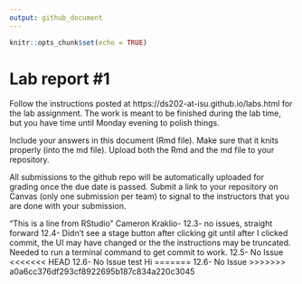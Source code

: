 ```yaml
---
output: github_document
---
```


<!-- README.md is generated from README.Rmd. Please edit the README.Rmd file -->


```r
knitr::opts_chunk$set(echo = TRUE)
```

# Lab report #1

Follow the instructions posted at https://ds202-at-isu.github.io/labs.html for the lab assignment. The work is meant to be finished during the lab time, but you have time until Monday evening to polish things.

Include your answers in this document (Rmd file). Make sure that it knits properly (into the md file). Upload both the Rmd and the md file to your repository.  

All submissions to the github repo will be automatically uploaded for grading once the due date is passed.
Submit a link to your repository on Canvas (only one submission per team) to signal to the instructors that you are done with your submission.

“This is a line from RStudio”
Cameron Kraklio-
12.3- no issues, straight forward
12.4- Didn't see a stage button after clicking git until after I clicked commit, the UI may have changed or the the instructions may be truncated.
Needed to run a terminal command to get commit to work.
12.5- No Issue
<<<<<<< HEAD
12.6- No Issue test
Hi 
=======
12.6- No Issue
>>>>>>> a0a6cc376df293cf8922695b187c834a220c3045
